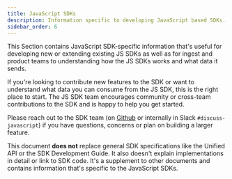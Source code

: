 ```yaml
---
title: JavaScript SDKs
description: Information specific to developing JavaScript based SDKs.
sidebar_order: 6
---
```


This Section contains JavaScript SDK-specific information that's useful for developing new or extending existing JS SDKs as well as for ingest and product teams to understanding how the JS SDKs works and what data it sends.

If you're looking to contribute new features to the SDK or want to understand what data you can consume from the JS SDK, this is the right place to start.
The JS SDK team encourages community or cross-team contributions to the SDK and is happy to help you get started.

Please reach out to the SDK team (on [Github](https://github.com/getsentry/sentry-javascript) or internally in Slack `#discuss-javascript`) if you have questions, concerns or plan on building a larger feature.

<Alert level="warning">

This document **does not** replace general SDK specifications like the Unified API or the SDK Development Guide.
It also doesn't explain implementations in detail or link to SDK code.
It's a supplement to other documents and contains information that's specific to the JavaScript SDKs.

</Alert>

<PageGrid></PageGrid>
